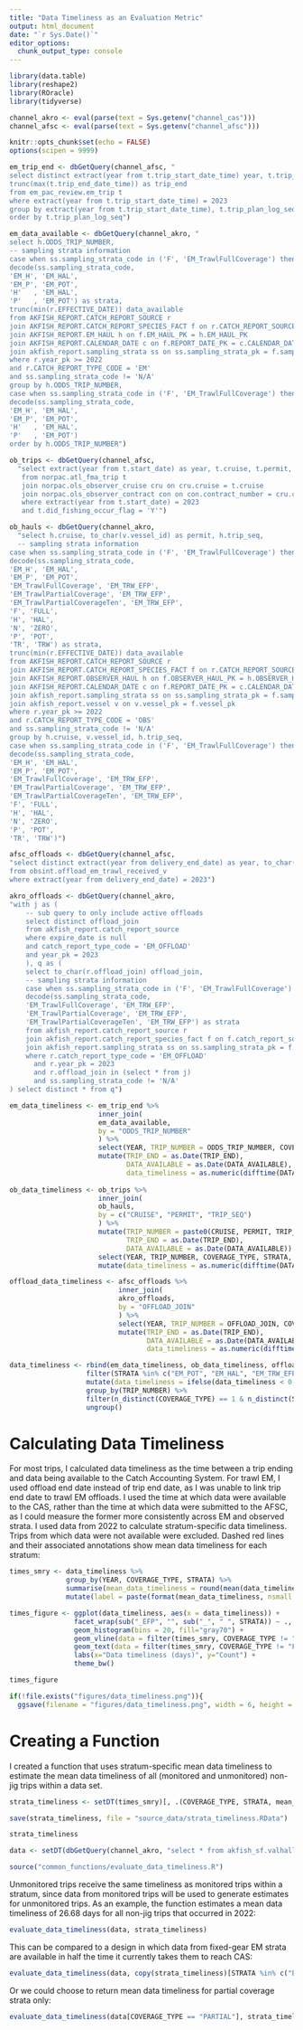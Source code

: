 ```yaml
---
title: "Data Timeliness as an Evaluation Metric"
output: html_document
date: "`r Sys.Date()`"
editor_options: 
  chunk_output_type: console
---
```


```r
library(data.table)
library(reshape2)
library(ROracle)
library(tidyverse)

channel_akro <- eval(parse(text = Sys.getenv("channel_cas")))
channel_afsc <- eval(parse(text = Sys.getenv("channel_afsc")))

knitr::opts_chunk$set(echo = FALSE)
options(scipen = 9999)
```

```r
em_trip_end <- dbGetQuery(channel_afsc, "
select distinct extract(year from t.trip_start_date_time) year, t.trip_plan_log_seq odds_trip_number,
trunc(max(t.trip_end_date_time)) as trip_end
from em_pac_review.em_trip t
where extract(year from t.trip_start_date_time) = 2023
group by extract(year from t.trip_start_date_time), t.trip_plan_log_seq
order by t.trip_plan_log_seq")

em_data_available <- dbGetQuery(channel_akro, "
select h.ODDS_TRIP_NUMBER, 
-- sampling strata information
case when ss.sampling_strata_code in ('F', 'EM_TrawlFullCoverage') then 'FULL' else 'PARTIAL' end as coverage_type,
decode(ss.sampling_strata_code,
'EM_H', 'EM_HAL',
'EM_P', 'EM_POT',
'H'   , 'EM_HAL',
'P'   , 'EM_POT') as strata,
trunc(min(r.EFFECTIVE_DATE)) data_available
from AKFISH_REPORT.CATCH_REPORT_SOURCE r
join AKFISH_REPORT.CATCH_REPORT_SPECIES_FACT f on r.CATCH_REPORT_SOURCE_PK = f.CATCH_REPORT_SOURCE_PK
join AKFISH_REPORT.EM_HAUL h on f.EM_HAUL_PK = h.EM_HAUL_PK
join AKFISH_REPORT.CALENDAR_DATE c on f.REPORT_DATE_PK = c.CALENDAR_DATE_PK
join akfish_report.sampling_strata ss on ss.sampling_strata_pk = f.sampling_strata_pk
where r.year_pk >= 2022 
and r.CATCH_REPORT_TYPE_CODE = 'EM'
and ss.sampling_strata_code != 'N/A'
group by h.ODDS_TRIP_NUMBER,
case when ss.sampling_strata_code in ('F', 'EM_TrawlFullCoverage') then 'FULL' else 'PARTIAL' end,
decode(ss.sampling_strata_code,
'EM_H', 'EM_HAL',
'EM_P', 'EM_POT',
'H'   , 'EM_HAL',
'P'   , 'EM_POT')
order by h.ODDS_TRIP_NUMBER")

ob_trips <- dbGetQuery(channel_afsc, 
  "select extract(year from t.start_date) as year, t.cruise, t.permit, t.trip_seq, t.end_date as trip_end
   from norpac.atl_fma_trip t
   join norpac.ols_observer_cruise cru on cru.cruise = t.cruise
   join norpac.ols_observer_contract con on con.contract_number = cru.contract_number
   where extract(year from t.start_date) = 2023
   and t.did_fishing_occur_flag = 'Y'")

ob_hauls <- dbGetQuery(channel_akro, 
  "select h.cruise, to_char(v.vessel_id) as permit, h.trip_seq,
  -- sampling strata information
case when ss.sampling_strata_code in ('F', 'EM_TrawlFullCoverage') then 'FULL' else 'PARTIAL' end as coverage_type,
decode(ss.sampling_strata_code,
'EM_H', 'EM_HAL',
'EM_P', 'EM_POT',
'EM_TrawlFullCoverage', 'EM_TRW_EFP',
'EM_TrawlPartialCoverage', 'EM_TRW_EFP',
'EM_TrawlPartialCoverageTen', 'EM_TRW_EFP',
'F', 'FULL',
'H', 'HAL',
'N', 'ZERO',
'P', 'POT',
'TR', 'TRW') as strata,
trunc(min(r.EFFECTIVE_DATE)) data_available
from AKFISH_REPORT.CATCH_REPORT_SOURCE r
join AKFISH_REPORT.CATCH_REPORT_SPECIES_FACT f on r.CATCH_REPORT_SOURCE_PK = f.CATCH_REPORT_SOURCE_PK
join AKFISH_REPORT.OBSERVER_HAUL h on f.OBSERVER_HAUL_PK = h.OBSERVER_HAUL_PK
join AKFISH_REPORT.CALENDAR_DATE c on f.REPORT_DATE_PK = c.CALENDAR_DATE_PK
join akfish_report.sampling_strata ss on ss.sampling_strata_pk = f.sampling_strata_pk
join akfish_report.vessel v on v.vessel_pk = f.vessel_pk
where r.year_pk >= 2022 
and r.CATCH_REPORT_TYPE_CODE = 'OBS'
and ss.sampling_strata_code != 'N/A'
group by h.cruise, v.vessel_id, h.trip_seq,
case when ss.sampling_strata_code in ('F', 'EM_TrawlFullCoverage') then 'FULL' else 'PARTIAL' end,
decode(ss.sampling_strata_code,
'EM_H', 'EM_HAL',
'EM_P', 'EM_POT',
'EM_TrawlFullCoverage', 'EM_TRW_EFP',
'EM_TrawlPartialCoverage', 'EM_TRW_EFP',
'EM_TrawlPartialCoverageTen', 'EM_TRW_EFP',
'F', 'FULL',
'H', 'HAL',
'N', 'ZERO',
'P', 'POT',
'TR', 'TRW')")

afsc_offloads <- dbGetQuery(channel_afsc, 
"select distinct extract(year from delivery_end_date) as year, to_char(offload_join) offload_join, delivery_end_date, date_of_entry
from obsint.offload_em_trawl_received_v
where extract(year from delivery_end_date) = 2023")

akro_offloads <- dbGetQuery(channel_akro, 
"with j as (
    -- sub query to only include active offloads
    select distinct offload_join
    from akfish_report.catch_report_source
    where expire_date is null
    and catch_report_type_code = 'EM_OFFLOAD'
    and year_pk = 2023
    ), q as (
    select to_char(r.offload_join) offload_join,
    -- sampling strata information
    case when ss.sampling_strata_code in ('F', 'EM_TrawlFullCoverage') then 'FULL' else 'PARTIAL' end as coverage_type,
    decode(ss.sampling_strata_code,
    'EM_TrawlFullCoverage', 'EM_TRW_EFP',
    'EM_TrawlPartialCoverage', 'EM_TRW_EFP',
    'EM_TrawlPartialCoverageTen', 'EM_TRW_EFP') as strata
    from akfish_report.catch_report_source r
    join akfish_report.catch_report_species_fact f on f.catch_report_source_pk = r.catch_report_source_pk
    join akfish_report.sampling_strata ss on ss.sampling_strata_pk = f.sampling_strata_pk
    where r.catch_report_type_code = 'EM_OFFLOAD'
      and r.year_pk = 2023
      and r.offload_join in (select * from j)
      and ss.sampling_strata_code != 'N/A'
) select distinct * from q")
```

```r
em_data_timeliness <- em_trip_end %>% 
                      inner_join(
                      em_data_available, 
                      by = "ODDS_TRIP_NUMBER"
                      ) %>% 
                      select(YEAR, TRIP_NUMBER = ODDS_TRIP_NUMBER, COVERAGE_TYPE, STRATA, TRIP_END, DATA_AVAILABLE) %>% 
                      mutate(TRIP_END = as.Date(TRIP_END),
                             DATA_AVAILABLE = as.Date(DATA_AVAILABLE),
                             data_timeliness = as.numeric(difftime(DATA_AVAILABLE, TRIP_END, units = "days")))
                      
ob_data_timeliness <- ob_trips %>% 
                      inner_join(
                      ob_hauls,
                      by = c("CRUISE", "PERMIT", "TRIP_SEQ")
                      ) %>% 
                      mutate(TRIP_NUMBER = paste0(CRUISE, PERMIT, TRIP_SEQ), 
                             TRIP_END = as.Date(TRIP_END),
                             DATA_AVAILABLE = as.Date(DATA_AVAILABLE)) %>% 
                      select(YEAR, TRIP_NUMBER, COVERAGE_TYPE, STRATA, TRIP_END, DATA_AVAILABLE) %>%  
                      mutate(data_timeliness = as.numeric(difftime(DATA_AVAILABLE, TRIP_END, units = "days")))

offload_data_timeliness <- afsc_offloads %>% 
                           inner_join(
                           akro_offloads, 
                           by = "OFFLOAD_JOIN"
                           ) %>% 
                           select(YEAR, TRIP_NUMBER = OFFLOAD_JOIN, COVERAGE_TYPE, STRATA, TRIP_END = DELIVERY_END_DATE, DATA_AVAILABLE = DATE_OF_ENTRY) %>% 
                           mutate(TRIP_END = as.Date(TRIP_END),
                                  DATA_AVAILABLE = as.Date(DATA_AVAILABLE),
                                  data_timeliness = as.numeric(difftime(DATA_AVAILABLE, TRIP_END, units = "days")) + 1)

data_timeliness <- rbind(em_data_timeliness, ob_data_timeliness, offload_data_timeliness) %>% 
                   filter(STRATA %in% c("EM_POT", "EM_HAL", "EM_TRW_EFP", "HAL", "TRW", "POT")) %>% 
                   mutate(data_timeliness = ifelse(data_timeliness < 0, 0, data_timeliness)) %>% 
                   group_by(TRIP_NUMBER) %>% 
                   filter(n_distinct(COVERAGE_TYPE) == 1 & n_distinct(STRATA) == 1) %>% 
                   ungroup()
```

# Calculating Data Timeliness
For most trips, I calculated data timeliness as the time between a trip ending and data being available to the Catch Accounting System. For trawl EM, I used offload end date instead of trip end date, as I was unable to link trip end date to trawl EM offloads. I used the time at which data were available to the CAS, rather than the time at which data were submitted to the AFSC, as I could measure the former more consistently across EM and observed strata. I used data from 2022 to calculate stratum-specific data timeliness. Trips from which data were not available were excluded. Dashed red lines and their associated annotations show mean data timeliness for each stratum:    
```r
times_smry <- data_timeliness %>%
              group_by(YEAR, COVERAGE_TYPE, STRATA) %>%
              summarise(mean_data_timeliness = round(mean(data_timeliness), 2), .groups = "drop") %>% 
              mutate(label = paste(format(mean_data_timeliness, nsmall = 2)))

times_figure <- ggplot(data_timeliness, aes(x = data_timeliness)) +
                facet_wrap(sub("_EFP", "", sub("_", " ", STRATA)) ~ ., scales="free_y", ncol = 2, dir = "v") +
                geom_histogram(bins = 20, fill="gray70") +
                geom_vline(data = filter(times_smry, COVERAGE_TYPE != "FULL"), aes(xintercept = mean_data_timeliness), color = "red", lty = 2) +
                geom_text(data = filter(times_smry, COVERAGE_TYPE != "FULL"), aes(x = mean_data_timeliness, y = Inf, label = label), angle = 90, hjust = 1.2, vjust = -.25) +
                labs(x="Data timeliness (days)", y="Count") +
                theme_bw()

times_figure

if(!file.exists("figures/data_timeliness.png")){
  ggsave(filename = "figures/data_timeliness.png", width = 6, height = 5, units = 'in')}
```

# Creating a Function
I created a function that uses stratum-specific mean data timeliness to estimate the mean data timeliness of all (monitored and unmonitored) non-jig trips within a data set.   
```r
strata_timeliness <- setDT(times_smry)[, .(COVERAGE_TYPE, STRATA, mean_data_timeliness)]

save(strata_timeliness, file = "source_data/strata_timeliness.RData")   # https://drive.google.com/file/d/1WjmGwo5qx_orqGgC09gm6wAPIh1V9VPl/view?usp=drive_link

strata_timeliness
```

```r
data <- setDT(dbGetQuery(channel_akro, "select * from akfish_sf.valhalla where adp = 2022"))

source("common_functions/evaluate_data_timeliness.R")
```

Unmonitored trips receive the same timeliness as monitored trips within a stratum, since data from monitored trips will be used to generate estimates for unmonitored trips. As an example, the function estimates a mean data timeliness of 26.68 days for all non-jig trips that occurred in 2022:  
```r
evaluate_data_timeliness(data, strata_timeliness)
```

This can be compared to a design in which data from fixed-gear EM strata are available in half the time it currently takes them to reach CAS:  
```r
evaluate_data_timeliness(data, copy(strata_timeliness)[STRATA %in% c("EM_HAL", "EM_POT"), mean_data_timeliness := round(mean_data_timeliness/2, 2)])
```

Or we could choose to return mean data timeliness for partial coverage strata only:    
```r
evaluate_data_timeliness(data[COVERAGE_TYPE == "PARTIAL"], strata_timeliness)
```
  